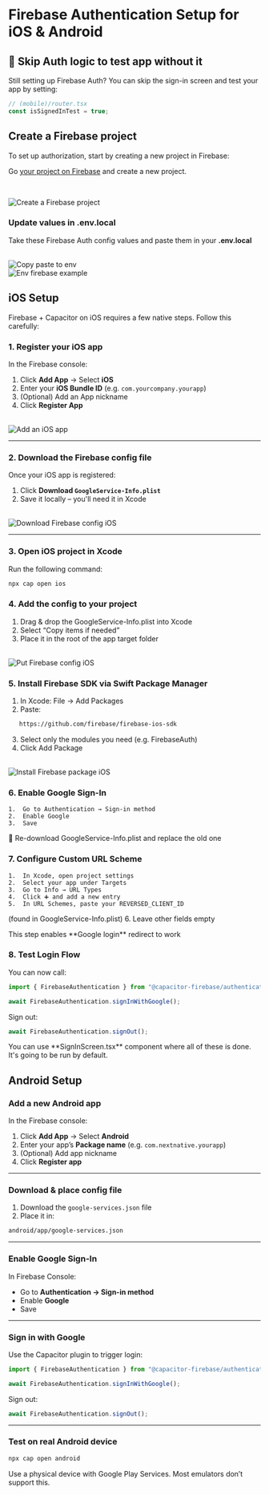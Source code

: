 # Firebase Authentication Setup for iOS & Android

## 🔧 Skip Auth logic to test app without it

Still setting up Firebase Auth? You can skip the sign-in screen and test your app by setting:

```js
// (mobile)/router.tsx
const isSignedInTest = true;
```

## Create a Firebase project

To set up authorization, start by creating a new project in Firebase:

Go [your project on Firebase](https://console.firebase.google.com/?_gl=1*odk9x3*_ga*MjAyMzA2NDI1Ni4xNzM5MDI1MTQw*_ga_CW55HF8NVT*MTczOTAyNTE0MC4xLjAuMTczOTAyNTI1OS42MC4wLjA.&pli=1) and create a new project.

<br />

<Image
  src="/create-fb-project.png"
  alt="Create a Firebase project"
  width={500}
  height={500}
/>

### Update values in .env.local

Take these Firebase Auth config values and paste them in your **.env.local**

<br />
<Image
  src="/authorization/web/copy-paste-to-env.png"
  alt="Copy paste to env"
  width={600}
  height={600}
/>

<br />
<Image
  src="/authorization/web/env-firebase-example.png"
  alt="Env firebase example"
  width={600}
  height={600}
/>

## iOS Setup

Firebase + Capacitor on iOS requires a few native steps. Follow this carefully:

### 1. Register your iOS app

In the Firebase console:

1. Click **Add App** → Select **iOS**
2. Enter your **iOS Bundle ID** (e.g. `com.yourcompany.yourapp`)
3. (Optional) Add an App nickname
4. Click **Register App**

<br />

<Image src="/add-ios-app.png" alt="Add an iOS app" width={500} height={500} />

---

### 2. Download the Firebase config file

Once your iOS app is registered:

1. Click **Download `GoogleService-Info.plist`**
2. Save it locally – you'll need it in Xcode

<br />
<Image
  src="/download-fb-config-ios.png"
  alt="Download Firebase config iOS"
  width={500}
  height={500}
/>

---

### 3. Open iOS project in Xcode

Run the following command:

```bash
npx cap open ios
```

### 4. Add the config to your project

1.  Drag & drop the GoogleService-Info.plist into Xcode
2.  Select “Copy items if needed”
3.  Place it in the root of the app target folder

<br />
<Image
  src="/put-fb-config-ios.png"
  alt="Put Firebase config iOS"
  width={500}
  height={500}
/>

### 5. Install Firebase SDK via Swift Package Manager

1.  In Xcode: File → Add Packages
2.  Paste:

```txt
   https://github.com/firebase/firebase-ios-sdk
```

3. Select only the modules you need (e.g. FirebaseAuth)
4. Click Add Package

<br />
<Image
  src="/install-fb-pg-ios.png"
  alt="Install Firebase package iOS"
  width={500}
  height={500}
/>

### 6. Enable Google Sign-In

    1.	Go to Authentication → Sign-in method
    2.	Enable Google
    3.	Save

🔁 Re-download GoogleService-Info.plist and replace the old one

### 7. Configure Custom URL Scheme

    1.	In Xcode, open project settings
    2.	Select your app under Targets
    3.	Go to Info → URL Types
    4.	Click ➕ and add a new entry
    5.	In URL Schemes, paste your REVERSED_CLIENT_ID

(found in GoogleService-Info.plist) 6. Leave other fields empty

<Callout type="info">
  This step enables **Google login** redirect to work
</Callout>

### 8. Test Login Flow

You can now call:

```js
import { FirebaseAuthentication } from "@capacitor-firebase/authentication";

await FirebaseAuthentication.signInWithGoogle();
```

Sign out:

```js
await FirebaseAuthentication.signOut();
```

<Callout type="info">
  You can use **SignInScreen.tsx** component where all of these is done. It's
  going to be run by default.
</Callout>

## Android Setup

### Add a new Android app

In the Firebase console:

1. Click **Add App** → Select **Android**
2. Enter your app’s **Package name** (e.g. `com.nextnative.yourapp`)
3. (Optional) Add app nickname
4. Click **Register app**

---

### Download & place config file

1. Download the `google-services.json` file
2. Place it in:

```bash
android/app/google-services.json
```

---

### Enable Google Sign-In

In Firebase Console:

- Go to **Authentication → Sign-in method**
- Enable **Google**
- Save

---

### Sign in with Google

Use the Capacitor plugin to trigger login:

```ts
import { FirebaseAuthentication } from "@capacitor-firebase/authentication";

await FirebaseAuthentication.signInWithGoogle();
```

Sign out:

```ts
await FirebaseAuthentication.signOut();
```

---

### Test on real Android device

```bash
npx cap open android
```

>

<Callout type="warning">
  Use a physical device with Google Play Services. Most emulators don’t support
  this.
</Callout>
